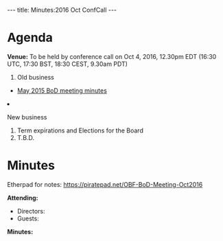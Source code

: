 ---
title: Minutes:2016 Oct ConfCall
---

= Agenda =

'''Venue:''' To be held by conference call on Oct 4, 2016, 12.30pm EDT (16:30 UTC, 17:30 BST, 18:30 CEST, 9.30am PDT) <br/>
<!-- Dial-in Information: +1-857-216-2939 PIN: 62534 http://www.uberconference.com/hlapp -->

<ol>
<li> Old business </li>
 <ul>
  <li> [[Minutes:2015_May_ConfCall| May 2015 BoD meeting minutes]]</li>
 </ul>  
<li>New business</li>
<ol style="list-style-type:lower-roman">
  <li> Term expirations and Elections for the Board</li>
  <li> T.B.D.</li>
</ol>
</ol>

= Minutes =

Etherpad for notes: https://piratepad.net/OBF-BoD-Meeting-Oct2016

'''Attending:'''
* Directors: 
* Guests: 

'''Minutes:'''